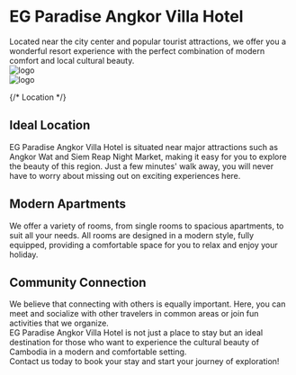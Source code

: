 
<div className="flex items-center justify-between gap-20">
  <div className="flex flex-1 flex-col gap-4 text-center">
    <h1 className="font-bold text-3xl text-primary">
      EG Paradise Angkor Villa Hotel
    </h1>
    <div>
      Located near the city center and popular tourist attractions, we offer you
      a wonderful resort experience with the perfect combination of modern
      comfort and local cultural beauty.
    </div>
  </div>
  <div className="flex items-baseline gap-4">
    <div className="relative">
      <Image
        src="/images/about-1.jpg"
        alt="logo"
        width={202}
        height={239}
        className="rounded-lg"
      />
    </div>
    <div className="relative">
      <Image
        src="/images/about-2.jpg"
        alt="logo"
        width={264}
        height={312}
        className="rounded-lg"
      />
    </div>
  </div>

</div>

{/* Location */}

<div className="mt-10 flex flex-col items-center gap-2">
  <MapPin className="h-14 w-10 text-primary" />
  <h2 className="text-2xl font-bold text-primary">Ideal Location</h2>
  <div>
    EG Paradise Angkor Villa Hotel is situated near major attractions such as
    Angkor Wat and Siem Reap Night Market, making it easy for you to explore the
    beauty of this region. Just a few minutes' walk away, you will never have to
    worry about missing out on exciting experiences here.
  </div>
</div>
<div className="mt-10 flex flex-col items-center gap-2">
  <Hotel className="h-14 w-10 text-primary" />
  <h2 className="text-2xl font-bold text-primary">Modern Apartments</h2>
  <div>
    We offer a variety of rooms, from single rooms to spacious apartments, to
    suit all your needs. All rooms are designed in a modern style, fully
    equipped, providing a comfortable space for you to relax and enjoy your
    holiday.
  </div>
</div>
<div className="mt-10 flex flex-col items-center gap-2">
  <CommunityIcon className="h-14 w-10 text-primary" />
  <h2 className="text-2xl font-bold text-primary">Community Connection</h2>
  <div>
    We believe that connecting with others is equally important. Here, you can
    meet and socialize with other travelers in common areas or join fun
    activities that we organize.
  </div>
</div>
<div className="mt-10 text-center text-xl font-bold">
  EG Paradise Angkor Villa Hotel is not just a place to stay but an ideal
  destination for those who want to experience the cultural beauty of Cambodia
  in a modern and comfortable setting.
</div>
<div className="text-center text-xl font-bold">
  Contact us today to book your stay and start your journey of exploration!
</div>
